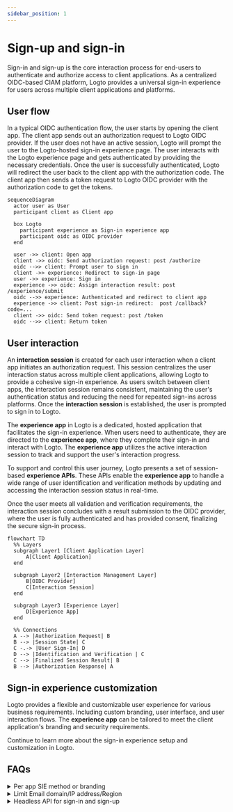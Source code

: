 ```yaml
---
sidebar_position: 1
---
```


# Sign-up and sign-in

Sign-in and sign-up is the core interaction process for end-users to authenticate and authorize access to client applications. As a centralized OIDC-based CIAM platform, Logto provides a universal sign-in experience for users across multiple client applications and platforms.

## User flow

In a typical OIDC authentication flow, the user starts by opening the client app. The client app sends out an authorization request to Logto OIDC provider. If the user does not have an active session, Logto will prompt the user to the Logto-hosted sign-in experience page. The user interacts with the Logto experience page and gets authenticated by providing the necessary credentials. Once the user is successfully authenticated, Logto will redirect the user back to the client app with the authorization code. The client app then sends a token request to Logto OIDC provider with the authorization code to get the tokens.

```mermaid
sequenceDiagram
  actor user as User
  participant client as Client app

  box Logto
    participant experience as Sign-in experience app
    participant oidc as OIDC provider
  end

  user ->> client: Open app
  client ->> oidc: Send authorization request: post /authorize
  oidc -->> client: Prompt user to sign in
  client ->> experience: Redirect to sign-in page
  user ->> experience: Sign in
  experience ->> oidc: Assign interaction result: post /experience/submit
  oidc -->> experience: Authenticated and redirect to client app
  experience ->> client: Post sign-in redirect:  post /callback?code=...
  client ->> oidc: Send token request: post /token
  oidc -->> client: Return token
```

## User interaction

An **interaction session** is created for each user interaction when a client app initiates an authorization request. This session centralizes the user interaction status across multiple client applications, allowing Logto to provide a cohesive sign-in experience. As users switch between client apps, the interaction session remains consistent, maintaining the user's authentication status and reducing the need for repeated sign-ins across platforms. Once the **interaction session** is established, the user is prompted to sign in to Logto.

The **experience app** in Logto is a dedicated, hosted application that facilitates the sign-in experience. When users need to authenticate, they are directed to the **experience app**, where they complete their sign-in and interact with Logto. The **experience app** utilizes the active interaction session to track and support the user's interaction progress.

To support and control this user journey, Logto presents a set of session-based **experience APIs**. These APIs enable the **experience app** to handle a wide range of user identification and verification methods by updating and accessing the interaction session status in real-time.

Once the user meets all validation and verification requirements, the interaction session concludes with a result submission to the OIDC provider, where the user is fully authenticated and has provided consent, finalizing the secure sign-in process.

```mermaid
flowchart TD
  %% Layers
  subgraph Layer1 [Client Application Layer]
      A[Client Application]
  end

  subgraph Layer2 [Interaction Management Layer]
      B[OIDC Provider]
      C[Interaction Session]
  end

  subgraph Layer3 [Experience Layer]
      D[Experience App]
  end

  %% Connections
  A --> |Authorization Request| B
  B --> |Session State| C
  C -.-> |User Sign-In| D
  D --> |Identification and Verification | C
  C --> |Finalized Session Result| B
  B --> |Authorization Response| A
```

## Sign-in experience customization

Logto provides a flexible and customizable user experience for various business requirements. Including custom branding, user interface, and user interaction flows. The **experience app** can be tailored to meet the client application's branding and security requirements.

Continue to learn more about the sign-in experience setup and customization in Logto.

## FAQs

<details>
  <summary>Per app SIE method or branding</summary>

For applications that require different sign-in experiences or branding, Logto also supports
per-app customization. Check out the [application settings](#) for more details.

</details>
<details>
  <summary> Limit Email domain/IP address/Region</summary>

For attribute-based access control, for example, limiting sign-in based on email domain, IP
address, or region, you can use the [Custom JWT claims](#) feature in Logto to
reject or allow authorization requests based on the user's attributes.

</details>
<details>
  <summary>Headless API for sign-in and sign-up</summary>

Currently, Logto does not provide a headless API for sign-in and sign-up. However, you can bring
your own sign-in UI using the [Bring your own UI](#) to customize the sign-in and
sign-up experience.

</details>
